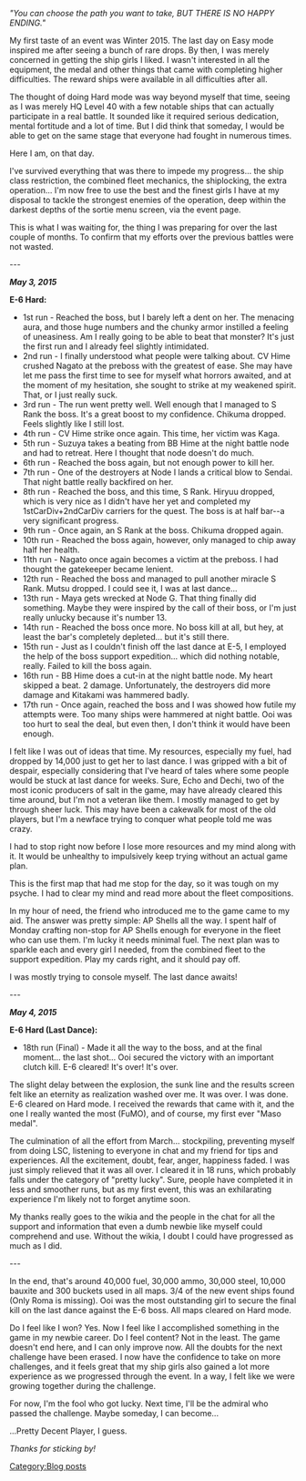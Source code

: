 ''"You can choose the path you want to take, BUT THERE IS NO HAPPY ENDING."''

My first taste of an event was Winter 2015. The last day on Easy mode inspired me after seeing a bunch of rare drops. By then, I was merely concerned in getting the ship girls I liked. I wasn't interested in all the equipment, the medal and other things that came with completing higher difficulties. The reward ships were available in all difficulties after all.

The thought of doing Hard mode was way beyond myself that time, seeing as I was merely HQ Level 40 with a few notable ships that can actually participate in a real battle. It sounded like it required serious dedication, mental fortitude and a lot of time. But I did think that someday, I would be able to get on the same stage that everyone had fought in numerous times.

Here I am, on that day.

I've survived everything that was there to impede my progress... the ship class restriction, the combined fleet mechanics, the shiplocking, the extra operation... I'm now free to use the best and the finest girls I have at my disposal to tackle the strongest enemies of the operation, deep within the darkest depths of the sortie menu screen, via the event page.

This is what I was waiting for, the thing I was preparing for over the last couple of months. To confirm that my efforts over the previous battles were not wasted.

---

'''''May 3, 2015'''''

'''E-6 Hard:'''
*1st run - Reached the boss, but I barely left a dent on her. The menacing aura, and those huge numbers and the chunky armor instilled a feeling of uneasiness. Am I really going to be able to beat that monster? It's just the first run and I already feel slightly intimidated.
*2nd run - I finally understood what people were talking about. CV Hime crushed Nagato at the preboss with the greatest of ease. She may have let me pass the first time to see for myself what horrors awaited, and at the moment of my hesitation, she sought to strike at my weakened spirit. That, or I just really suck.
*3rd run - The run went pretty well. Well enough that I managed to S Rank the boss. It's a great boost to my confidence. Chikuma dropped. Feels slightly like I still lost.
*4th run - CV Hime strike once again. This time, her victim was Kaga.
*5th run - Suzuya takes a beating from BB Hime at the night battle node and had to retreat. Here I thought that node doesn't do much.
*6th run - Reached the boss again, but not enough power to kill her.
*7th run - One of the destroyers at Node I lands a critical blow to Sendai. That night battle really backfired on her.
*8th run - Reached the boss, and this time, S Rank. Hiryuu dropped, which is very nice as I didn't have her yet and completed my 1stCarDiv+2ndCarDiv carriers for the quest. The boss is at half bar--a very significant progress.
*9th run - Once again, an S Rank at the boss. Chikuma dropped again.
*10th run - Reached the boss again, however, only managed to chip away half her health.
*11th run - Nagato once again becomes a victim at the preboss. I had thought the gatekeeper became lenient.
*12th run - Reached the boss and managed to pull another miracle S Rank. Mutsu dropped. I could see it, I was at last dance...
*13th run - Maya gets wrecked at Node G. That thing finally did something. Maybe they were inspired by the call of their boss, or I'm just really unlucky because it's number 13.
*14th run - Reached the boss once more. No boss kill at all, but hey, at least the bar's completely depleted... but it's still there.
*15th run - Just as I couldn't finish off the last dance at E-5, I employed the help of the boss support expedition... which did nothing notable, really. Failed to kill the boss again.
*16th run - BB Hime does a cut-in at the night battle node. My heart skipped a beat. 2 damage. Unfortunately, the destroyers did more damage and Kitakami was hammered badly.
*17th run - Once again, reached the boss and I was showed how futile my attempts were. Too many ships were hammered at night battle. Ooi was too hurt to seal the deal, but even then, I don't think it would have been enough.


I felt like I was out of ideas that time. My resources, especially my fuel, had dropped by 14,000 just to get her to last dance. I was gripped with a bit of despair, especially considering that I've heard of tales where some people would be stuck at last dance for weeks. Sure, Echo and Dechi, two of the most iconic producers of salt in the game, may have already cleared this time around, but I'm not a veteran like them. I mostly managed to get by through sheer luck. This may have been a cakewalk for most of the old players, but I'm a newface trying to conquer what people told me was crazy.

I had to stop right now before I lose more resources and my mind along with it. It would be unhealthy to impulsively keep trying without an actual game plan.

This is the first map that had me stop for the day, so it was tough on my psyche. I had to clear my mind and read more about the fleet compositions.

In my hour of need, the friend who introduced me to the game came to my aid. The answer was pretty simple: AP Shells all the way. I spent half of Monday crafting non-stop for AP Shells enough for everyone in the fleet who can use them. I'm lucky it needs minimal fuel. The next plan was to sparkle each and every girl I needed, from the combined fleet to the support expedition. Play my cards right, and it should pay off.

I was mostly trying to console myself. The last dance awaits!

---

'''''May 4, 2015'''''

'''E-6 Hard (Last Dance):'''
*18th run (Final) - Made it all the way to the boss, and at the final moment... the last shot... Ooi secured the victory with an important clutch kill. E-6 cleared! It's over! It's over.


The slight delay between the explosion, the sunk line and the results screen felt like an eternity as realization washed over me. It was over. I was done. E-6 cleared on Hard mode. I received the rewards that came with it, and the one I really wanted the most (FuMO), and of course, my first ever "Maso medal".

The culmination of all the effort from March... stockpiling, preventing myself from doing LSC, listening to everyone in chat and my friend for tips and experiences. All the excitement, doubt, fear, anger, happiness faded. I was just simply relieved that it was all over. I cleared it in 18 runs, which probably falls under the category of "pretty lucky". Sure, people have completed it in less and smoother runs, but as my first event, this was an exhilarating experience I'm likely not to forget anytime soon.

My thanks really goes to the wikia and the people in the chat for all the support and information that even a dumb newbie like myself could comprehend and use. Without the wikia, I doubt I could have progressed as much as I did.

---

In the end, that's around 40,000 fuel, 30,000 ammo, 30,000 steel, 10,000 bauxite and 300 buckets used in all maps. 3/4 of the new event ships found (Only Roma is missing). Ooi was the most outstanding girl to secure the final kill on the last dance against the E-6 boss. All maps cleared on Hard mode.

Do I feel like I won? Yes. Now I feel like I accomplished something in the game in my newbie career. Do I feel content? Not in the least. The game doesn't end here, and I can only improve now. All the doubts for the next challenge have been erased. I now have the confidence to take on more challenges, and it feels great that my ship girls also gained a lot more experience as we progressed through the event. In a way, I felt like we were growing together during the challenge.

For now, I'm the fool who got lucky. Next time, I'll be the admiral who passed the challenge. Maybe someday, I can become...

...Pretty Decent Player, I guess.

''Thanks for sticking by!''
[[Category:Blog posts]]